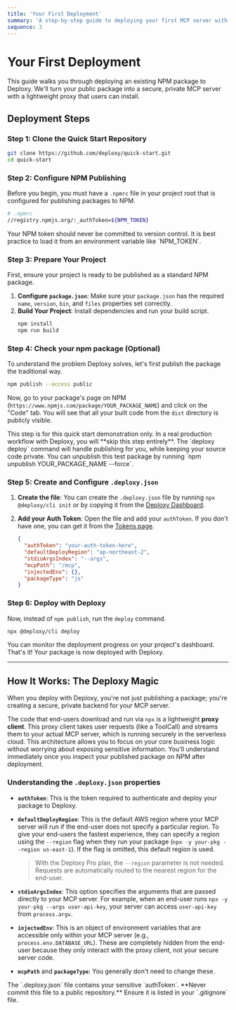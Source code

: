```yaml
---
title: 'Your First Deployment'
summary: 'A step-by-step guide to deploying your first MCP server with Deploxy'
sequence: 3
---
```


# Your First Deployment

This guide walks you through deploying an existing NPM package to Deploxy. We'll turn your public package into a secure, private MCP server with a lightweight proxy that users can install.

## Deployment Steps

<Steps>

### Step 1: Clone the Quick Start Repository

```bash
git clone https://github.com/deploxy/quick-start.git
cd quick-start
```

### Step 2: Configure NPM Publishing

Before you begin, you must have a `.npmrc` file in your project root that is configured for publishing packages to NPM.

```bash
# .npmrc
//registry.npmjs.org/:_authToken=${NPM_TOKEN}
```

<Warning>
  Your NPM token should never be committed to version control. It is best practice to load it from an environment variable like `NPM_TOKEN`.
</Warning>

### Step 3: Prepare Your Project

First, ensure your project is ready to be published as a standard NPM package.

1.  **Configure `package.json`**: Make sure your `package.json` has the required `name`, `version`, `bin`, and `files` properties set correctly.
2.  **Build Your Project**: Install dependencies and run your build script.
    ```bash
    npm install
    npm run build
    ```

### Step 4: Check your npm package (Optional)

To understand the problem Deploxy solves, let's first publish the package the traditional way.

```bash
npm publish --access public
```

Now, go to your package's page on NPM (`https://www.npmjs.com/package/YOUR_PACKAGE_NAME`) and click on the "Code" tab. You will see that all your built code from the `dist` directory is publicly visible.

<Info>
  This step is for this quick start demonstration only. In a real production workflow with Deploxy, you will **skip this step entirely**. The `deploxy deploy` command will handle publishing for you, while keeping your source code private. You can unpublish this test package by running `npm unpublish YOUR_PACKAGE_NAME --force`.
</Info>

### Step 5: Create and Configure `.deploxy.json`

1.  **Create the file**: You can create the `.deploxy.json` file by running `npx @deploxy/cli init` or by copying it from the [Deploxy Dashboard](https://www.deploxy.com/dashboard/new).
2.  **Add your Auth Token**: Open the file and add your `authToken`. If you don't have one, you can get it from the [Tokens page](https://www.deploxy.com/account/settings/tokens).

    ```json .deploxy.json
    {
      "authToken": "your-auth-token-here",
      "defaultDeployRegion": "ap-northeast-2",
      "stdioArgsIndex": "--args",
      "mcpPath": "/mcp",
      "injectedEnv": {},
      "packageType": "js"
    }
    ```

### Step 6: Deploy with Deploxy

Now, instead of `npm publish`, run the `deploy` command.

```bash
npx @deploxy/cli deploy
```

</Steps>

<Check>
You can monitor the deployment progress on your project's dashboard. That's it! Your package is now deployed with Deploxy.
</Check>

---

## How It Works: The Deploxy Magic

When you deploy with Deploxy, you're not just publishing a package; you're creating a secure, private backend for your MCP server.

The code that end-users download and run via `npx` is a lightweight **proxy client**. This proxy client takes user requests (like a ToolCall) and streams them to your actual MCP server, which is running securely in the serverless cloud. This architecture allows you to focus on your core business logic without worrying about exposing sensitive information. You'll understand immediately once you inspect your published package on NPM after deployment.

### Understanding the `.deploxy.json` properties

-   **`authToken`**: This is the token required to authenticate and deploy your package to Deploxy.

-   **`defaultDeployRegion`**: This is the default AWS region where your MCP server will run if the end-user does not specify a particular region. To give your end-users the fastest experience, they can specify a region using the `--region` flag when they run your package (`npx -y your-pkg --region us-east-1`). If the flag is omitted, this default region is used.
    > With the Deploxy Pro plan, the `--region` parameter is not needed. Requests are automatically routed to the nearest region for the end-user.

-   **`stdioArgsIndex`**: This option specifies the arguments that are passed directly to your MCP server. For example, when an end-user runs `npx -y your-pkg --args user-api-key`, your server can access `user-api-key` from `process.argv`.

-   **`injectedEnv`**: This is an object of environment variables that are accessible only within your MCP server (e.g., `process.env.DATABASE_URL`). These are completely hidden from the end-user because they only interact with the proxy client, not your secure server code.

-   **`mcpPath`** and **`packageType`**: You generally don't need to change these.

<Warning>
  The `.deploxy.json` file contains your sensitive `authToken`. **Never commit this file to a public repository.** Ensure it is listed in your `.gitignore` file.
</Warning>